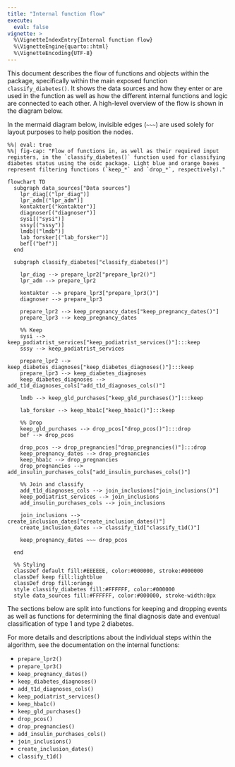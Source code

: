 ```yaml
---
title: "Internal function flow"
execute: 
  eval: false
vignette: >
  %\VignetteIndexEntry{Internal function flow}
  %\VignetteEngine{quarto::html}
  %\VignetteEncoding{UTF-8}
---
```


This document describes the flow of functions and objects within the
package, specifically within the main exposed function
`classify_diabetes()`. It shows the data sources and how they enter or
are used in the function as well as how the different internal functions
and logic are connected to each other. A high-level overview of the flow
is shown in the diagram below.

::: content-hidden
In the mermaid diagram below, invisible edges (`~~~`) are used solely
for layout purposes to help position the nodes.
:::

```mermaid
%%| eval: true
%%| fig-cap: "Flow of functions in, as well as their required input registers, in the `classify_diabetes()` function used for classifying diabetes status using the osdc package. Light blue and orange boxes represent filtering functions (`keep_*` and `drop_*`, respectively)."

flowchart TD
  subgraph data_sources["Data sources"]
    lpr_diag[("lpr_diag")]
    lpr_adm[("lpr_adm")]
    kontakter[("kontakter")]
    diagnoser[("diagnoser")]
    sysi[("sysi")]
    sssy[("sssy")]
    lmdb[("lmdb")]
    lab_forsker[("lab_forsker")]
    bef[("bef")]
  end

  subgraph classify_diabetes["classify_diabetes()"]

    lpr_diag --> prepare_lpr2["prepare_lpr2()"]
    lpr_adm --> prepare_lpr2

    kontakter --> prepare_lpr3["prepare_lpr3()"]
    diagnoser --> prepare_lpr3

    prepare_lpr2 --> keep_pregnancy_dates["keep_pregnancy_dates()"]
    prepare_lpr3 --> keep_pregnancy_dates

    %% Keep
    sysi --> keep_podiatrist_services["keep_podiatrist_services()"]:::keep
    sssy --> keep_podiatrist_services

    prepare_lpr2 --> keep_diabetes_diagnoses["keep_diabetes_diagnoses()"]:::keep
    prepare_lpr3 --> keep_diabetes_diagnoses
    keep_diabetes_diagnoses --> add_t1d_diagnoses_cols["add_t1d_diagnoses_cols()"]

    lmdb --> keep_gld_purchases["keep_gld_purchases()"]:::keep

    lab_forsker --> keep_hba1c["keep_hba1c()"]:::keep

    %% Drop
    keep_gld_purchases --> drop_pcos["drop_pcos()"]:::drop
    bef --> drop_pcos

    drop_pcos --> drop_pregnancies["drop_pregnancies()"]:::drop
    keep_pregnancy_dates --> drop_pregnancies
    keep_hba1c --> drop_pregnancies
    drop_pregnancies --> add_insulin_purchases_cols["add_insulin_purchases_cols()"]

    %% Join and classify
    add_t1d_diagnoses_cols --> join_inclusions["join_inclusions()"]
    keep_podiatrist_services --> join_inclusions
    add_insulin_purchases_cols --> join_inclusions

    join_inclusions --> create_inclusion_dates["create_inclusion_dates()"]
    create_inclusion_dates --> classify_t1d["classify_t1d()"]

    keep_pregnancy_dates ~~~ drop_pcos

  end

  %% Styling
  classDef default fill:#EEEEEE, color:#000000, stroke:#000000
  classDef keep fill:lightblue
  classDef drop fill:orange
  style classify_diabetes fill:#FFFFFF, color:#000000
  style data_sources fill:#FFFFFF, color:#000000, stroke-width:0px
```

The sections below are split into functions for keeping and dropping events
as well as functions for determining the final diagnosis date and
eventual classification of type 1 and type 2 diabetes.

For more details and descriptions about the individual steps within
the algorithm, see the documentation on the internal functions:

-   `prepare_lpr2()`
-   `prepare_lpr3()`
-   `keep_pregnancy_dates()`
-   `keep_diabetes_diagnoses()`
-   `add_t1d_diagnoses_cols()`
-   `keep_podiatrist_services()`
-   `keep_hba1c()`
-   `keep_gld_purchases()`
-   `drop_pcos()`
-   `drop_pregnancies()`
-   `add_insulin_purchases_cols()`
-   `join_inclusions()`
-   `create_inclusion_dates()`
-   `classify_t1d()`
